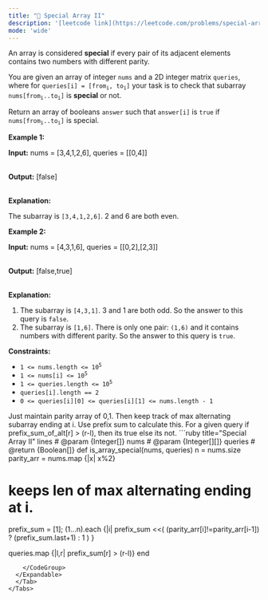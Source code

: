 ```yaml
---
title: "🧀 Special Array II"
description: '[leetcode link](https://leetcode.com/problems/special-array-ii/description/)'
mode: 'wide'
---
```

<Tabs>
  <Tab title="Question" icon="circle-question" iconType="regular">
    <Card>
      <p>An array is considered <strong>special</strong> if every pair of its adjacent elements contains two numbers with different parity.</p>  <p>You are given an array of integer <code>nums</code> and a 2D integer matrix <code>queries</code>, where for <code>queries[i] = [from<sub>i</sub>, to<sub>i</sub>]</code> your task is to check that <span data-keyword="subarray">subarray</span> <code>nums[from<sub>i</sub>..to<sub>i</sub>]</code> is <strong>special</strong> or not.</p>  <p>Return an array of booleans <code>answer</code> such that <code>answer[i]</code> is <code>true</code> if <code>nums[from<sub>i</sub>..to<sub>i</sub>]</code> is special.</p>   <p><strong class="example">Example 1:</strong></p>  <div class="example-block"> <p><strong>Input:</strong> <span class="example-io">nums = [3,4,1,2,6], queries = [[0,4]]</span></p>  <p><br/> <strong>Output:</strong> <span class="example-io">[false]</span></p>  <p><br/> <strong>Explanation:</strong></p>  <p>The subarray is <code>[3,4,1,2,6]</code>. 2 and 6 are both even.</p> </div>  <p><strong class="example">Example 2:</strong></p>  <div class="example-block"> <p><strong>Input:</strong> <span class="example-io">nums = [4,3,1,6], queries = [[0,2],[2,3]]</span></p>  <p><br/> <strong>Output:</strong> <span class="example-io">[false,true]</span></p>  <p><br/> <strong>Explanation:</strong></p>  <ol>  <li>The subarray is <code>[4,3,1]</code>. 3 and 1 are both odd. So the answer to this query is <code>false</code>.</li>  <li>The subarray is <code>[1,6]</code>. There is only one pair: <code>(1,6)</code> and it contains numbers with different parity. So the answer to this query is <code>true</code>.</li> </ol> </div>   <p><strong>Constraints:</strong></p>  <ul>  <li><code>1 &lt;= nums.length &lt;= 10<sup>5</sup></code></li>  <li><code>1 &lt;= nums[i] &lt;= 10<sup>5</sup></code></li>  <li><code>1 &lt;= queries.length &lt;= 10<sup>5</sup></code></li>  <li><code>queries[i].length == 2</code></li>  <li><code>0 &lt;= queries[i][0] &lt;= queries[i][1] &lt;= nums.length - 1</code></li> </ul> 
    </Card>
  </Tab>
  <Tab title="Solution" icon="lightbulb" iconType="regular" >
    <Card>
      Just maintain parity array of 0,1. Then keep track of max alternating subarray ending at i. Use prefix sum to calculate this. For a given query if prefix_sum_of_alt[r] &gt; (r-l), then its true else its not.
</Card>
  <Expandable title="code">
    <CodeGroup dropdown>
```ruby title="Special Array II" lines
# @param {Integer[]} nums
# @param {Integer[][]} queries
# @return {Boolean[]}
def is_array_special(nums, queries)
  n = nums.size
  parity_arr = nums.map {|x| x%2}
  
  # keeps len of max alternating ending at i.
  prefix_sum = [1];
  (1...n).each {|i| prefix_sum <<( (parity_arr[i]!=parity_arr[i-1]) ? (prefix_sum.last+1) : 1 ) }
  
  queries.map {|l,r| prefix_sum[r] > (r-l)}
end
```
    </CodeGroup>
  </Expandable>
  </Tab>
</Tabs>